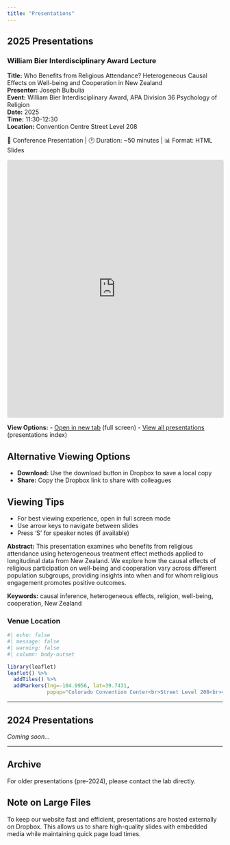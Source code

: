 ```yaml
---
title: "Presentations"
---
```


## 2025 Presentations

### William Bier Interdisciplinary Award Lecture {#apa-bier-2025}

::: {.presentation-container}
::: {.presentation-header}
**Title:** Who Benefits from Religious Attendance? Heterogeneous Causal Effects on Well-being and Cooperation in New Zealand  
**Presenter:** Joseph Bulbulia  
**Event:** William Bier Interdisciplinary Award, APA Division 36 Psychology of Religion  
**Date:** 2025  
**Time:** 11:30-12:30  
**Location:** Convention Centre Street Level 208  
:::

::: {.presentation-meta}
📍 Conference Presentation | 🕐 Duration: ~50 minutes | 📊 Format: HTML Slides
:::

::: {.presentation-embed}
<iframe src="https://go-bayes.github.io/epic-presentations/2025/apa-bier/" 
        width="100%" 
        height="600px"
        style="border: 1px solid #ddd; border-radius: 4px;"
        loading="lazy">
    <p>Your browser does not support iframes. <a href="https://go-bayes.github.io/epic-presentations/2025/apa-bier/" target="_blank">Click here to view the presentation</a>.</p>
</iframe>
:::

**View Options:**
- [Open in new tab](https://go-bayes.github.io/epic-presentations/2025/apa-bier/) (full screen)
- [View all presentations](https://go-bayes.github.io/epic-presentations/) (presentations index)

::: {.callout-note}
## Alternative Viewing Options
- **Download:** Use the download button in Dropbox to save a local copy
- **Share:** Copy the Dropbox link to share with colleagues
:::

::: {.callout-tip}
## Viewing Tips
- For best viewing experience, open in full screen mode
- Use arrow keys to navigate between slides
- Press 'S' for speaker notes (if available)
:::

**Abstract:** This presentation examines who benefits from religious attendance using heterogeneous treatment effect methods applied to longitudinal data from New Zealand. We explore how the causal effects of religious participation on well-being and cooperation vary across different population subgroups, providing insights into when and for whom religious engagement promotes positive outcomes.

**Keywords:** causal inference, heterogeneous effects, religion, well-being, cooperation, New Zealand

### Venue Location

```r
#| echo: false
#| message: false
#| warning: false
#| column: body-outset

library(leaflet)
leaflet() %>%
  addTiles() %>%
  addMarkers(lng=-104.9956, lat=39.7431, 
             popup="Colorado Convention Center<br>Street Level 208<br><a href='https://denverconvention.com/attend-an-event/venue-directory' target='_blank'>Venue Directory</a>")
```
:::

---

## 2024 Presentations

*Coming soon...*

---

## Archive

For older presentations (pre-2024), please contact the lab directly.

::: {.callout-note}
## Note on Large Files
To keep our website fast and efficient, presentations are hosted externally on Dropbox. This allows us to share high-quality slides with embedded media while maintaining quick page load times.
:::
